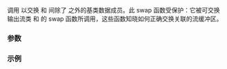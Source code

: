 {{cpp/io/basic_ostream/title|swap}}
{{cpp/io/basic_ostream/navbar}}
{{dcl begin}}
{{dcl|since=c++11|1=
protected:
void swap( basic_ostream&amp; rhs );
}}
{{dcl end}}

调用 {{c|basic_ios::swap(rhs)}} 以交换 {{c|*this}} 和 {{tt|rhs}} 间除了 {{c|rdbuf()}} 之外的基类数据成员。此 swap 函数受保护：它被可交换输出流类 {{lc|std::basic_ofstream}} 和 {{lc|std::basic_ostringstream}} 的 swap 函数所调用，这些函数知晓如何正确交换关联的流缓冲区。

===参数===
{{par begin}}
{{par | rhs |要与之交换的同类型 basic_ostream}}
{{par end}}

===示例===
{{example
|code=
#include &lt;iostream&gt;
#include &lt;sstream&gt;
#include &lt;utility&gt;

int main()
{
    std::ostringstream s1("hello");
    std::ostringstream s2("bye");

    s1.swap(s2); // OK，ostringstream 拥有公开的 swap()
    std::swap(s1, s2); // OK，调用 s1.swap(s2)

//  std::cout.swap(s2); // 错误：swap 是受保护成员

    std::cout &lt;&lt; s1.str() &lt;&lt; '\n';
}
|output=
hello
}}

{{langlinks|de|en|es|fr|it|ja|pt|ru}}
